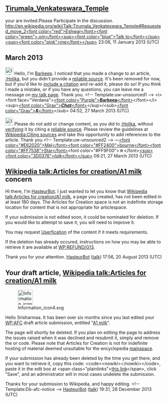 <article id="35319282" title=User talk:Srisharmaa>
	<talkpage id="35319282" title="User talk:Srisharmaa">
== [[Tirumala_Venkateswara_Temple]] ==

your are invited.Please Participate in the  discussion.
[[http://en.wikipedia.org/wiki/Talk:Tirumala_Venkateswara_Temple#Requested_move_2]][[User:Eshwar.om|&lt;font color=&quot;red&quot;&gt;Eshwar&lt;/font&gt;&lt;font color=&quot;green&quot;&gt;.om&lt;/font&gt;]][[User talk:Eshwar.om|&lt;sup&gt;&lt;font color=&quot;blue&quot;&gt;Talk to&lt;/font&gt;&lt;/sup&gt;&lt;sup&gt;&lt;font color=&quot;pink&quot;&gt;me&lt;/font&gt;&lt;/sup&gt;]] 23:06, 11 January 2013 (UTC)

== March 2013 ==
[[Image:Information.svg|25px|alt=|link=]] Hello, I'm [[User:Barkeep|Barkeep]]. I noticed that you made a change to an article, [[:Holika]], but you didn't provide a [[Wikipedia:Identifying reliable sources|reliable source]]. It's been removed for now, but if you'd like to [[Wikipedia:Citing sources|include a citation]] and re-add it, please do so! If you think I made a mistake, or if you have any questions, you can leave me a message on [[User_talk:Barkeep|my talk page]]. Thank you. &lt;!-- Template:uw-unsourced1 --&gt; &lt;i&gt;&lt;font face=&quot;Verdana&quot;&gt;[[User:Barkeep|&lt;font color=&quot;Purple&quot;&gt;'''Barkeep'''&lt;/font&gt;]]&lt;/font&gt;&lt;/i&gt;&lt;sup&gt;[[User talk:Barkeep|&lt;font color=&quot;Gray&quot;&gt;'''''Chat'''''&lt;/font&gt;]]&lt;/sup&gt;/&lt;sub&gt;[[Special:Contributions/Barkeep|&lt;font color=&quot;Gray&quot;&gt;'''''$'''''&lt;/font&gt;]]&lt;/sub&gt; 04:52, 27 March 2013 (UTC)

[[Image:Information.svg|25px|alt=|link=]] Please do not add or change content, as you did to [[:Holika]], without [[Wikipedia:Verifiability|verifying]] it by citing a [[Wikipedia:Identifying reliable sources|reliable source]]. Please review the guidelines at [[Wikipedia:Citing sources]] and take this opportunity to add references to the article. Thank you.&lt;!-- Template:uw-unsourced2 --&gt; —[[User:MelbourneStar|&lt;font color=&quot;#E62020&quot;&gt;Mel&lt;/font&gt;&lt;font color=&quot;#FF2400&quot;&gt;bourne&lt;/font&gt;&lt;font color=&quot;#FF7538&quot;&gt;Star&lt;/font&gt;]]&lt;font color=&quot;#FF9F00&quot;&gt;☆&lt;/font&gt;[[User talk:MelbourneStar|&lt;sup&gt;&lt;font color=&quot;3D0376&quot;&gt;''talk''&lt;/font&gt;&lt;/sup&gt;]] 08:21, 27 March 2013 (UTC)
==[[Wikipedia talk:Articles for creation/A1 milk]] concern==
Hi there, I'm [[User:HasteurBot|HasteurBot]]. I just wanted to let you know that [[Wikipedia talk:Articles for creation/A1 milk]], a page you created, has not been edited in at least 180 days.  The Articles for Creation space is not an indefinite storage location for content that is not appropriate for articlespace.

If your submission is not edited soon, it could be nominated for deletion.  If you would like to attempt to save it, you will need to improve it.

You may request [[WP:USERFY|Userfication]] of the content if it meets requirements.

If the deletion has already occured, instructions on how you may be able to retrieve it are available at [[WP:REFUND/G13]].

Thank you for your attention. [[User:HasteurBot|HasteurBot]] ([[User talk:HasteurBot|talk]]) 17:56, 20 August 2013 (UTC)
==Your draft article, [[Wikipedia talk:Articles for creation/A1 milk]]==
[[File:Information icon4.svg|48px|left|alt=|link=]]

Hello Srisharmaa. It has been over six months since you last edited your [[WP:AFC]] draft article submission, entitled &quot;[[Wikipedia talk:Articles for creation/A1 milk|A1 milk]]&quot;. 

The page will shortly be deleted. If you plan on editing the page to address the issues raised when it was declined and resubmit it, simply {{edit|Wikipedia talk:Articles for creation/A1 milk|edit the submission}} and remove the {{tlc|db-afc}} or {{tlc|db-g13}} code. Please note that Articles for Creation is not for indefinite hosting of material deemed unsuitable for the encyclopedia [[WP:mainspace|mainspace]].

If your submission has already been deleted by the time you get there, and you want to retrieve it, copy this code: &lt;code&gt;&lt;nowiki&gt;{{subst:Refund/G13|&lt;/nowiki&gt;Wikipedia talk:Articles for creation/A1 milk&lt;nowiki&gt;}}&lt;/nowiki&gt;&lt;/code&gt;, paste it in the edit box at &lt;span class=&quot;plainlinks&quot;&gt;[http://en.wikipedia.org/w/index.php?title=Wikipedia:Requests_for_undeletion&amp;action=edit&amp;section=new this link]&lt;/span&gt;, click &quot;Save&quot;, and an administrator will in most cases undelete the submission.

Thanks for your submission to Wikipedia, and happy editing. &lt;!-- Template:Db-afc-notice --&gt; [[User:HasteurBot|HasteurBot]] ([[User talk:HasteurBot|talk]]) 19:31, 28 December 2013 (UTC)
	</talkpage>
</article>